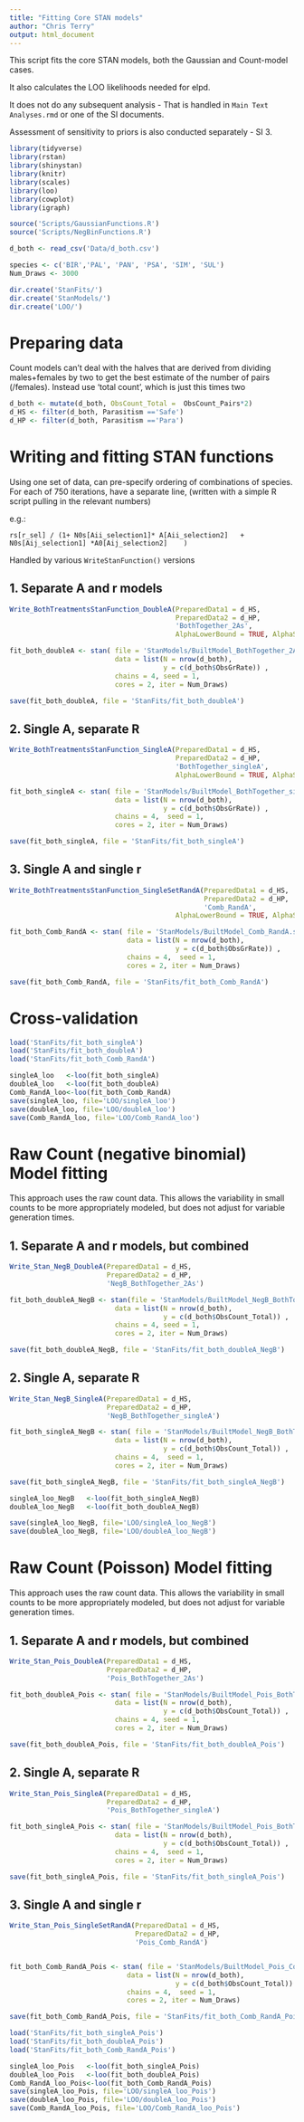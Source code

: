 ```yaml
---
title: "Fitting Core STAN models"
author: "Chris Terry"
output: html_document
---
```



This script fits the core STAN models, both the Gaussian and Count-model cases. 

It also calculates the LOO likelihoods needed for elpd. 

It does not do any subsequent analysis - That is handled in `Main Text Analyses.rmd` or one of the SI documents. 

Assessment of sensitivity to priors is also conducted separately - SI 3.


```r
library(tidyverse)
library(rstan)
library(shinystan)
library(knitr)
library(scales)
library(loo)
library(cowplot)
library(igraph)

source('Scripts/GaussianFunctions.R') 
source('Scripts/NegBinFunctions.R') 

d_both <- read_csv('Data/d_both.csv')

species <- c('BIR','PAL', 'PAN', 'PSA', 'SIM', 'SUL')
Num_Draws <- 3000

dir.create('StanFits/')
dir.create('StanModels/')
dir.create('LOO/')
```

# Preparing data

Count models can't deal with the halves that are derived from dividing males+females by two to get the best estimate of the number of pairs (/females).
Instead use 'total count', which is just this times two
```r
d_both <- mutate(d_both, ObsCount_Total =  ObsCount_Pairs*2)
d_HS <- filter(d_both, Parasitism =='Safe')
d_HP <- filter(d_both, Parasitism =='Para')

```

# Writing and fitting STAN functions

Using one set of data, can pre-specify ordering of combinations of species.  For each of 750 iterations,  have a separate line, (written with a simple R script pulling in the relevant numbers)

e.g.:

`rs[r_sel] / (1+ N0s[Aii_selection1]* A[Aii_selection2]   + N0s[Aij_selection1] *A0[Aij_selection2]    )`    

Handled by various `WriteStanFunction()` versions

## 1. Separate A and r models

```r
Write_BothTreatmentsStanFunction_DoubleA(PreparedData1 = d_HS,
                                         PreparedData2 = d_HP,
                                         'BothTogether_2As',
                                         AlphaLowerBound = TRUE, AlphaSD= 1)
```

```r
fit_both_doubleA <- stan( file = 'StanModels/BuiltModel_BothTogether_2As.stan',
                          data = list(N = nrow(d_both), 
                                      y = c(d_both$ObsGrRate)) , 
                          chains = 4, seed = 1,
                          cores = 2, iter = Num_Draws)

save(fit_both_doubleA, file = 'StanFits/fit_both_doubleA')
```

## 2. Single A, separate R

```r
Write_BothTreatmentsStanFunction_SingleA(PreparedData1 = d_HS,
                                         PreparedData2 = d_HP,
                                         'BothTogether_singleA',
                                         AlphaLowerBound = TRUE, AlphaSD= 1)
```

```r
fit_both_singleA <- stan( file = 'StanModels/BuiltModel_BothTogether_singleA.stan',
                          data = list(N = nrow(d_both), 
                                      y = c(d_both$ObsGrRate)) , 
                          chains = 4,  seed = 1,
                          cores = 2, iter = Num_Draws)

save(fit_both_singleA, file = 'StanFits/fit_both_singleA')
```

## 3. Single A and single r

```r
Write_BothTreatmentsStanFunction_SingleSetRandA(PreparedData1 = d_HS,
                                                PreparedData2 = d_HP,
                                                'Comb_RandA',
                                         AlphaLowerBound = TRUE, AlphaSD= 1)
```

```r
fit_both_Comb_RandA <- stan( file = 'StanModels/BuiltModel_Comb_RandA.stan',
                             data = list(N = nrow(d_both), 
                                         y = c(d_both$ObsGrRate)) , 
                             chains = 4,  seed = 1,
                             cores = 2, iter = Num_Draws)

save(fit_both_Comb_RandA, file = 'StanFits/fit_both_Comb_RandA')
```

# Cross-validation

```r
load('StanFits/fit_both_singleA')
load('StanFits/fit_both_doubleA')
load('StanFits/fit_both_Comb_RandA')
```

```r
singleA_loo   <-loo(fit_both_singleA)
doubleA_loo   <-loo(fit_both_doubleA)
Comb_RandA_loo<-loo(fit_both_Comb_RandA)
save(singleA_loo, file='LOO/singleA_loo')
save(doubleA_loo, file='LOO/doubleA_loo')
save(Comb_RandA_loo, file='LOO/Comb_RandA_loo')
```


# Raw Count (negative binomial) Model fitting

This approach uses the raw count data. This allows the variability in small counts to be more appropriately modeled, but does not adjust for variable generation times.

## 1. Separate A and r models, but combined 


```r
Write_Stan_NegB_DoubleA(PreparedData1 = d_HS,
                        PreparedData2 = d_HP,
                        'NegB_BothTogether_2As')

fit_both_doubleA_NegB <- stan(file = 'StanModels/BuiltModel_NegB_BothTogether_2As.stan',
                          data = list(N = nrow(d_both), 
                                      y = c(d_both$ObsCount_Total)) , 
                          chains = 4, seed = 1,
                          cores = 2, iter = Num_Draws)

save(fit_both_doubleA_NegB, file = 'StanFits/fit_both_doubleA_NegB')
```

## 2. Single A, separate R

```r
Write_Stan_NegB_SingleA(PreparedData1 = d_HS,
                        PreparedData2 = d_HP,
                        'NegB_BothTogether_singleA')

fit_both_singleA_NegB <- stan( file = 'StanModels/BuiltModel_NegB_BothTogether_singleA.stan',
                          data = list(N = nrow(d_both), 
                                      y = c(d_both$ObsCount_Total)) , 
                          chains = 4,  seed = 1,
                          cores = 2, iter = Num_Draws)

save(fit_both_singleA_NegB, file = 'StanFits/fit_both_singleA_NegB')
```


```r
singleA_loo_NegB   <-loo(fit_both_singleA_NegB)
doubleA_loo_NegB   <-loo(fit_both_doubleA_NegB)

save(singleA_loo_NegB, file='LOO/singleA_loo_NegB')
save(doubleA_loo_NegB, file='LOO/doubleA_loo_NegB')
```


# Raw Count (Poisson) Model fitting

This approach uses the raw count data. This allows the variability in small counts to be more appropriately modeled, but does not adjust for variable generation times.

## 1. Separate A and r models, but combined 

```r

Write_Stan_Pois_DoubleA(PreparedData1 = d_HS,
                        PreparedData2 = d_HP,
                        'Pois_BothTogether_2As')

fit_both_doubleA_Pois <- stan( file = 'StanModels/BuiltModel_Pois_BothTogether_2As.stan',
                          data = list(N = nrow(d_both), 
                                      y = c(d_both$ObsCount_Total)) , 
                          chains = 4, seed = 1,
                          cores = 2, iter = Num_Draws)

save(fit_both_doubleA_Pois, file = 'StanFits/fit_both_doubleA_Pois')
```

## 2. Single A, separate R

```r

Write_Stan_Pois_SingleA(PreparedData1 = d_HS,
                        PreparedData2 = d_HP,
                        'Pois_BothTogether_singleA')

fit_both_singleA_Pois <- stan( file = 'StanModels/BuiltModel_Pois_BothTogether_singleA.stan',
                          data = list(N = nrow(d_both), 
                                      y = c(d_both$ObsCount_Total)) , 
                          chains = 4,  seed = 1,
                          cores = 2, iter = Num_Draws)

save(fit_both_singleA_Pois, file = 'StanFits/fit_both_singleA_Pois')
```

## 3. Single A and single r

```r
Write_Stan_Pois_SingleSetRandA(PreparedData1 = d_HS,
                               PreparedData2 = d_HP,
                               'Pois_Comb_RandA')


fit_both_Comb_RandA_Pois <- stan( file = 'StanModels/BuiltModel_Pois_Comb_RandA.stan',
                             data = list(N = nrow(d_both), 
                                         y = c(d_both$ObsCount_Total)) , 
                             chains = 4,  seed = 1,
                             cores = 2, iter = Num_Draws)

save(fit_both_Comb_RandA_Pois, file = 'StanFits/fit_both_Comb_RandA_Pois')
```

```r
load('StanFits/fit_both_singleA_Pois')
load('StanFits/fit_both_doubleA_Pois')
load('StanFits/fit_both_Comb_RandA_Pois')

```

```r
singleA_loo_Pois   <-loo(fit_both_singleA_Pois)
doubleA_loo_Pois   <-loo(fit_both_doubleA_Pois)
Comb_RandA_loo_Pois<-loo(fit_both_Comb_RandA_Pois)
save(singleA_loo_Pois, file='LOO/singleA_loo_Pois')
save(doubleA_loo_Pois, file='LOO/doubleA_loo_Pois')
save(Comb_RandA_loo_Pois, file='LOO/Comb_RandA_loo_Pois')
```

